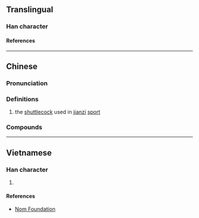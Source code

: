 {{character info}}
==Translingual==

===Han character===
{{Han char|rn=82|rad=毛|as=09|sn=13|four=25714|canj=HUNKQ|ids=⿺毛建}}

====References====
{{Han ref|kx=0595.130|dkj=16909|dj=0986.390|hdz=32001.050|uh=6BFD}}

----

==Chinese==
{{zh-forms|alt=𨪅}}

===Pronunciation===
{{zh-pron
|m=jiàn,er=y
|m-s=
|c=gin3,jin2
|c-t=gen1
|g=
|h=pfs=
|j=
|mb=
|md=
|mn=kiàn
|mn-t=
|w=
|x=
|mc=
|oc=
|ma=
|cat=n
}}

===Definitions===
{{zh-hanzi}}

# the [[shuttlecock]] used in [[jianzi]] [[sport]]

===Compounds===
{{zh-der|毽球|毽子|花毽|踢毽子|毽兒}}

----

==Vietnamese==

===Han character===
{{vi-readings|rs=毛09|reading=kiện}}

# {{rfdef|vi|sort=毛09}}

====References====
* [http://nomfoundation.org/common/nom_details.php?codepoint=6bfd Nom Foundation]